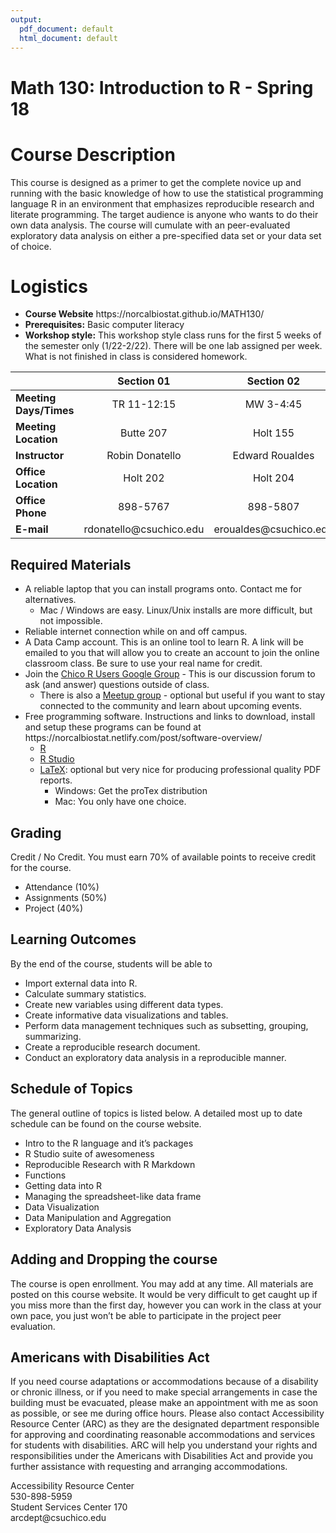 ```yaml
---
output:
  pdf_document: default
  html_document: default
---
```


# Math 130: Introduction to R - Spring 18 

# Course Description
This course is designed as a primer to get the complete novice up and running with the basic knowledge of how to use the statistical programming language R in an environment that emphasizes reproducible research and literate programming. The target audience is anyone who wants to do their own data analysis. The course will cumulate with an peer-evaluated exploratory data analysis on either a pre-specified data set or your data set of choice. 


# Logistics

* **Course Website** https://norcalbiostat.github.io/MATH130/ 
* **Prerequisites:** Basic computer literacy  
* **Workshop style:** This workshop style class runs for the first 5 weeks of the semester only (1/22-2/22). There will be one lab assigned per week. What is not finished in class is considered homework. 

|                        |        Section 01       |       Section 02       |
|:-----------------------|:-----------------------:|:----------------------:|
| **Meeting Days/Times** | TR 11-12:15             | MW 3-4:45              |
| **Meeting Location**   | Butte 207               | Holt 155               |
| **Instructor**         | Robin Donatello         | Edward Roualdes        |
| **Office Location**    | Holt 202                | Holt 204               |
| **Office Phone**       | 898-5767                | 898-5807               |
| **E-mail**             | rdonatello@csuchico.edu | eroualdes@csuchico.edu |


## Required Materials

* A reliable laptop that you can install programs onto. Contact me for alternatives.
    - Mac / Windows are easy. Linux/Unix installs are more difficult, but not impossible. 
* Reliable internet connection while on and off campus.
* A Data Camp account. This is an online tool to learn R. A link will be emailed to you that will allow you to create an account to join the online classroom class. Be sure to use your real name for credit.  
* Join the [Chico R Users Google Group](https://groups.google.com/forum/#!forum/chico-rug) - This is our discussion forum to ask (and answer) questions outside of class. 
    - There is also a [Meetup group](https://www.meetup.com/Chico-R-Users-Group/) - optional but useful if you want to stay connected to the community and learn about upcoming events. 
* Free programming software. Instructions and links to download, install and setup these programs can be found at https://norcalbiostat.netlify.com/post/software-overview/ 
    - [R](https://cran.r-project.org/)
    - [R Studio](https://www.rstudio.com/)
    - [LaTeX](https://www.latex-project.org/): optional but very nice for producing professional quality PDF reports. 
        - Windows: Get the proTex distribution
        - Mac: You only have one choice. 

## Grading
Credit / No Credit. You must earn 70% of available points to receive credit for the course. 

* Attendance (10%)
* Assignments (50%)
* Project (40%)



## Learning Outcomes
By the end of the course, students will be able to

* Import external data into R.
* Calculate summary statistics.
* Create new variables using different data types. 
* Create informative data visualizations and tables.
* Perform data management techniques such as subsetting, grouping, summarizing. 
* Create a reproducible research document.
* Conduct an exploratory data analysis in a reproducible manner.


## Schedule of Topics
The general outline of topics is listed below. A detailed most up to date schedule can be found on the course website. 

* Intro to the R language and it's packages
* R Studio suite of awesomeness
* Reproducible Research with R Markdown
* Functions
* Getting data into R
* Managing the spreadsheet-like data frame
* Data Visualization
* Data Manipulation and Aggregation
* Exploratory Data Analysis


## Adding and Dropping the course
The course is open enrollment. You may add at any time. All materials are posted on this course website. It would be very difficult to get caught up if you miss more than the first day, however you can work in the class at your own pace, you just won't be able to participate in the project peer evaluation. 


## Americans with Disabilities Act
If you need course adaptations or accommodations because of a disability or chronic illness,  or if you need to make special arrangements in case the building must be evacuated, please make an appointment with me as soon as possible, or see me during office hours. Please also contact Accessibility Resource Center (ARC) as they are the designated department responsible for approving and coordinating reasonable accommodations and services for students with disabilities. ARC will help you understand your rights and responsibilities under the Americans with Disabilities Act and provide you further assistance with requesting and arranging accommodations.

Accessibility Resource Center  
530-898-5959   
Student Services Center 170  
arcdept@csuchico.edu  






